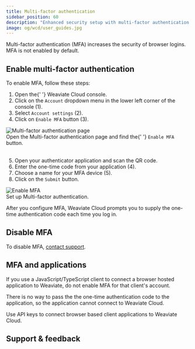 ```yaml
---
title: Multi-factor authentication
sidebar_position: 60
description: "Enhanced security setup with multi-factor authentication for Weaviate Cloud browser logins."
image: og/wcd/user_guides.jpg
---
```



Multi-factor authentication (MFA) increases the security of browser logins. MFA is not enabled by default.

## Enable multi-factor authentication

To enable MFA, follow these steps:


<div class="row">
  <div class="col col--4">
    <ol>
      <li>
        Open the{' '}
        <Link to="https://console.weaviate.cloud">Weaviate Cloud console</Link>.
      </li>
      <li>
        Click on the <code>Account</code> dropdown menu in the lower left corner
        of the console (<span class="callout">1</span>). 
      </li>
      <li>
        Select <code>Account settings</code> (<span class="callout">2</span>).
      </li>
      <li>
        Click on <code>Enable MFA</code> button (<span class="callout">3</span>).
      </li>
    </ol>
  </div>
  <div class="col col--8">
    <div class="card">
      <div class="card__image">
        <img src={EnableMFA} alt="Multi-factor authentication page" />
      </div>
      <div class="card__body">
        Open the Multi-factor authentication page and find the{' '}
        <code>Enable MFA</code> button.
      </div>
    </div>
  </div>
</div>
<br />
<div class="row">
  <div class="col col--6">
    <ol start="5">
      <li>
        Open your authenticator application and scan the QR code.
      </li>
      <li>
        Enter the one-time code from your application (<span class="callout">4</span>).
      </li>
      <li>
        Choose a name for your MFA device (<span class="callout">5</span>).
      </li>
      <li>
        Click on the <code>Submit</code> button.
      </li>
    </ol>
  </div>
  <div class="col col--6">
    <div class="card">
      <div class="card__image">
        <img src={MFA} alt="Enable MFA" />
      </div>
      <div class="card__body">
        Set up Multi-factor authentication.
      </div>
    </div>
  </div>
</div>

After you configure MFA, Weaviate Cloud prompts you to supply the one-time authentication code each time you log in.


## Disable MFA

To disable MFA, [contact support](mailto:support@weaviate.io).

## MFA and applications

If you use a JavaScript/TypeScript client to connect a browser hosted application to Weaviate, do not enable MFA for that client's account.

There is no way to pass the the one-time authentication code to the application, so the application cannot connect to Weaviate Cloud.

Use API keys to connect browser based client applications to Weaviate Cloud.

## Support & feedback


<SupportAndTrouble />


<CustomScriptLoader />
